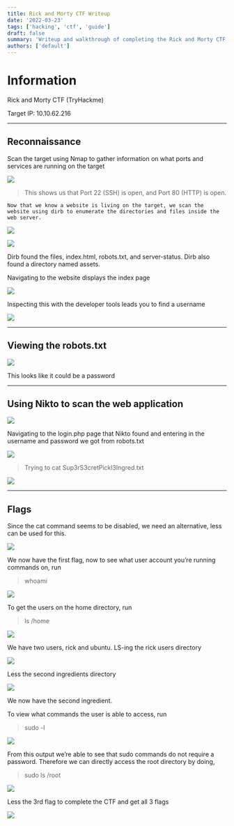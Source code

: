 ```yaml
---
title: Rick and Morty CTF Writeup
date: '2022-03-23'
tags: ['hacking', 'ctf', 'guide']
draft: false
summary: 'Writeup and walkthrough of completing the Rick and Morty CTF'
authors: ['default']
---
```


# Information

Rick and Morty CTF (TryHackme)

Target IP: 10.10.62.216

---

## Reconnaissance

Scan the target using Nmap to gather information on what ports and services are running on the target

![](blog/static/images/blogs/rm-ctf/1.png)

> This shows us that Port 22 (SSH) is open, and Port 80 (HTTP) is open.

    Now that we know a website is living on the target, we scan the website using dirb to enumerate the directories and files inside the web server.

![](blog/static/images/blogs/rm-ctf/2.png)

![](blog/static/images/blogs/rm-ctf/3.png)

Dirb found the files, index.html, robots.txt, and server-status. Dirb also found a directory named assets.

Navigating to the website displays the index page

![](../static/images/blogs/rm-ctf/4.png)

Inspecting this with the developer tools leads you to find a username

![](static/images/blogs/rm-ctf/5.png)

---

## Viewing the robots.txt

![](/static/images/blogs/rm-ctf/6.png)

This looks like it could be a password

---

## Using Nikto to scan the web application

![](/static/images/blogs/rm-ctf/7.png)

Navigating to the login.php page that Nikto found and entering in the username and password we got from robots.txt

![](/static/images/blogs/rm-ctf/8.png)

> Trying to cat Sup3rS3cretPickl3Ingred.txt

![](/static/images/blogs/rm-ctf/9.png)

---

## Flags

Since the cat command seems to be disabled, we need an alternative, less can be used for this.

![](/static/images/blogs/rm-ctf/10.png)

We now have the first flag, now to see what user account you’re running commands on, run

> whoami

![](/static/images/blogs/rm-ctf/11.png)

To get the users on the home directory, run

> ls /home

![](/static/images/blogs/rm-ctf/12.png)

We have two users, rick and ubuntu. LS-ing the rick users directory

![](/static/images/blogs/rm-ctf/13.png)

Less the second ingredients directory

![](/static/images/blogs/rm-ctf/14.png)

We now have the second ingredient.

To view what commands the user is able to access, run

> sudo -l

![](/static/images/blogs/rm-ctf/15.png)

From this output we’re able to see that sudo commands do not require a password. Therefore we can directly access the root directory by doing,

> sudo ls /root

![](/static/images/blogs/rm-ctf/16.png)

Less the 3rd flag to complete the CTF and get all 3 flags

![](/static/images/blogs/rm-ctf/17.png)
